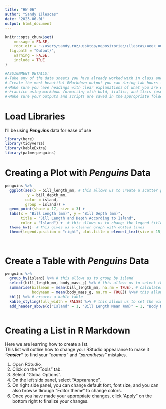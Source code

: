 ```yaml
---
title: "HW 06"
author: "Sandy Illescas"
date: "2023-06-01"
output: html_document
---
```


```r

knitr::opts_chunk$set(
	message = FALSE,
	root.dir = "~/Users/SandyCruz/Desktop/Repositories/Illescas/Week_06",
  fig.path = "Output/",
	warning = FALSE,
	include = TRUE
)
```

```r

#ASSIGNMENT DETAILS:
#-Take any of the data sheets you have already worked with in class and create at least one table and one figure in an Rmarkdown file.
#-Create the most beautiful RMarkdown output you can during lab hours in either an html, github doc, or pdf format.
#-Make sure you have headings with clear explanations of what you are doing.
#-Practice using markdown formatting with bold, italics, and lists (use each of these at least once).
#-Make sure your outputs and scripts are saved in the appropriate folders. Keep proper coding etiquette (figures need to be pub quality as usual and you need to comment your code).

```


# Load Libraries
I'll be using **_Penguins_** data for ease of use
```r
library(here)
library(tidyverse)
library(kableExtra)
library(palmerpenguins)

```


# Creating a **Plot** with _Penguins_ Data
```r
penguins %>%
  ggplot(aes(x = bill_length_mm, # this allows us to create a scatter plot grouped by island with different colors for each island to differentiate
          y = bill_depth_mm, 
         color = island,
         group = island)) +
  geom_point(shape = 17, size = 3) +
  labs(x = "Bill Length (mm)", y = "Bill Depth (mm)",
       title = "Bill Length and Depth According to Island",
       color = "Island") +  # this allows us to change the legend title
  theme_bw()+ # This gives us a cleaner graph with dotted lines
  theme(legend.position = "right", plot.title = element_text(size = 15, face = "bold"))

  
```

# Create a **Table** with _Penguins_ Data
```r
penguins %>%
  group_by(island) %>% # this allows us to group by island
  select(bill_length_mm, body_mass_g) %>% # this allows us to select the bill length and the body mass columns
  summarise(billmean = mean(bill_length_mm, na.rm = TRUE), # calculates mean for bill length
            bodymean = mean(body_mass_g, na.rm = TRUE)) %>%# this allows us to calculate mean for body mass
  kbl() %>% # creates a kable table
  kable_styling(full_width = FALSE) %>% # this allows us to set the width to be thinner so it doesn't take up the whole page
  add_header_above(c("Island" = 1, "Bill Length Mean (mm)" = 1, "Body Mass Mean (g)" = 1)) # this allows us to add new column names to include units of measure.  For the life of me, I couldn't figure out how to remove the default column names :( 
 
```

# Creating a List in R Markdown  

Here we are learning how to create a list.  
This list will outline how to change your RStudio appearance to make it  **_"easier"_** to find your *"comma"* and *"paranthesis"* mistakes.

  1. Open RStudio.  
  2. Click on the "Tools" tab.  
  3. Select "Global Options".  
  4. On the left side panel, select "Appearance".  
  5. On right side panel, you can change default font, font size, and you can also
      browse through "Editor theme" to change colors.
  6. Once you have made your appropriate changes, click "Apply" on the bottom right
      to finalize your changes. 
